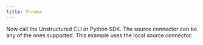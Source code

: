 ```yaml
---
title: Chroma
---
```



<NewDocument />


<SharedContentChroma/>
<SharedAPIKeyURL/>

Now call the Unstructured CLI or Python SDK. The source connector can be any of the ones supported. This example uses the local source connector:


<CodeGroup>
  <ChromaAPISh />
  <ChromaAPIPyV2 />
  <ChromaAPIPyV1 />
</CodeGroup>
